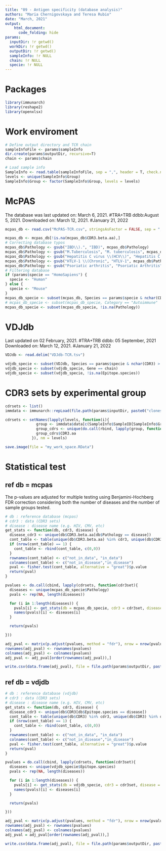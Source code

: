 ```yaml
---
title: "09 - Antigen specificity (database analysis)"
authors: "Maria Chernigovskaya and Teresa Rubio"
date: "March, 2021"
output:
    html_document:
      code_folding: hide
params:
  inputDir: !r getwd()
  workDir: !r getwd()
  outputDir: !r getwd()
  sampleInfo: !r NULL
  chain: !r NULL
  specie: !r NULL
---
```


# Packages
```r
library(immunarch)
library(reshape2)
library(openxlsx)
```

# Work enviroment
```r
# Define output directory and TCR chain
sampleInfoFile <- params$sampleInfo
dir.create(params$outputDir, recursive=T)
chain <- params$chain

# Load sample info
SampleInfo <- read.table(sampleInfoFile, sep = ",", header = T, check.names = F)
levels <- unique(SampleInfo$Group)
SampleInfo$Group <- factor(SampleInfo$Group, levels = levels)
```

# McPAS
The database was last updated on: March 6, 2021. #TRA+TRB ddbb:August 5, 2021.
Downloaded on: March 12, 2021. #January 21, 2022
```r
mcpas_db <- read.csv("McPAS-TCR.csv", stringsAsFactor = FALSE, sep = ",")

mcpas_db <- mcpas_db[!is.na(mcpas_db$CDR3.beta.aa),]
# Correcting database typos
mcpas_db$Pathology <- gsub("IBD\\).", "IBD)", mcpas_db$Pathology)
mcpas_db$Pathology <- gsub("M.Tuberculosis", "M. tuberculosis", mcpas_db$Pathology)
mcpas_db$Pathology <- gsub("Hepatitis C virus \\(HCV\\)", "Hepatitis C virus", mcpas_db$Pathology)
mcpas_db$Pathology <- gsub("HTLV-1 \\(Chronic", "HTLV-1", mcpas_db$Pathology)
mcpas_db$Pathology <- gsub("Psoriatic arthritis", "Psoriatic Arthritis", mcpas_db$Pathology)
# Filtering database
if (params$specie == "HomoSapiens") {
  specie <- "Human"
} else {
  specie <- "Mouse"
}
mcpas_db_specie <- subset(mcpas_db, Species == params$specie & nchar(CDR3.beta.aa) > 4)
# mcpas_db_specie <- subset(mcpas_db_specie, Category == "Autoimmune" | Category == "Pathogens")
mcpas_db_specie <- subset(mcpas_db_specie, !is.na(Pathology))
```

# VDJdb
Last updated on 02 February, 2021. #TRA+TRB ddbb: 05 September, 2021
Downloaded on: March 12, 2021. #January 21, 2022
```r
VDJdb <- read.delim("VDJdb-TCR.tsv")

vdjdb_specie <- subset(VDJdb, Species == params$specie & nchar(CDR3) > 4)
vdjdb_specie <- subset(vdjdb_specie, Gene == chain)
vdjdb_specie <- subset(vdjdb_specie, !is.na(Epitope.species))
```

# CDR3 sets by experimental group
```r
cdrsets <- list()
immdata <- immunarch::repLoad(file.path(params$inputDir, paste0("clones_",chain,"_filtered")))

cdrsets <- setNames(lapply(levels, function(i){
              group <- immdata$data[c(SampleInfo$SampleID[SampleInfo$Group == i])]
              group_cdrs <- unique(do.call(rbind, lapply(group, function(x) x[,"CDR3.aa",drop=F])))
              group_cdrs$CDR3.aa
            }), nm = levels)

save.image(file = "my_work_space.RData")
```


# Statistical test
## ref db = mcpas
The p-values are adjusted for multiple testing using Benjamini-Hochberg FDR correction considering both the number of diseases and the number of sample groups tested.
```r
# db : reference database (mcpas)
# cdr3 : data (CDR3 sets)
# disease : disease name (e.g. HIV, CMV, etc)
get_stats <- function(db, cdr3, disease) {
  disease_cdr3 <- unique(db$CDR3.beta.aa[db$Pathology == disease])
  cont_table <- table(unique(db$CDR3.beta.aa) %in% cdr3, unique(db$CDR3.beta.aa) %in% disease_cdr3)
  if (nrow(cont_table) == 1) {
    cont_table <- rbind(cont_table, c(0,0))
  }
  rownames(cont_table) <- c("not_in_data", "in_data")
  colnames(cont_table) <- c("not_in_disease","in_disease")
  pval <- fisher.test(cont_table, alternative = "great")$p.value
  return(pval)
}

pvalues <- do.call(cbind, lapply(cdrsets, function(cdr3set){
  diseases <- unique(mcpas_db_specie$Pathology)
  pvals <- rep(NA, length(diseases))

  for (i in 1:length(diseases)) {
    pvals[i] <- get_stats(db = mcpas_db_specie, cdr3 = cdr3set, disease = diseases[i])
    names(pvals)[i] <- diseases[i]
  }

  return(pvals)

}))

adj_pval <- matrix(p.adjust(pvalues, method = "fdr"), nrow = nrow(pvalues), ncol = length(levels))
rownames(adj_pval) <- rownames(pvalues)
colnames(adj_pval) <- colnames(pvalues)
adj_pval <- adj_pval[order(rownames(adj_pval)),]

write.csv(data.frame(adj_pval), file = file.path(params$outputDir, paste0("09_ddbb_mcpas_", chain, ".csv")), row.names = T)
```


## ref db = vdjdb
```r
# db : reference database (vdjdb)
# cdr3 : data (CDR3 sets)
# disease : disease name (e.g. HIV, CMV, etc)
get_stats <- function(db, cdr3, disease) {
  disease_cdr3 <- unique(db$CDR3[db$Epitope.species == disease])
  cont_table <- table(unique(db$CDR3) %in% cdr3, unique(db$CDR3) %in% disease_cdr3)
  if (nrow(cont_table) == 1) {
    cont_table <- rbind(cont_table, c(0,0))
  }
  rownames(cont_table) <- c("not_in_data", "in_data")
  colnames(cont_table) <- c("not_in_disease","in_disease")
  pval <- fisher.test(cont_table, alternative = "great")$p.value
  return(pval)
}

pvalues = do.call(cbind, lapply(cdrsets, function(cdr3set){
  diseases <- unique(vdjdb_specie$Epitope.species)
  pvals <- rep(NA, length(diseases))

  for (i in 1:length(diseases)) {
    pvals[i] <- get_stats(db = vdjdb_specie, cdr3 = cdr3set, disease = diseases[i])
    names(pvals)[i] <- diseases[i]
  }

  return(pvals)

}))

adj_pval <- matrix(p.adjust(pvalues, method = "fdr"), nrow = nrow(pvalues), ncol = length(levels))
rownames(adj_pval) <- rownames(pvalues)
colnames(adj_pval) <- colnames(pvalues)
adj_pval = adj_pval[order(rownames(adj_pval)),]

write.csv(data.frame(adj_pval), file = file.path(params$outputDir, paste0("09_ddbb_vdjdb_", chain, ".csv")), row.names = T)
```
